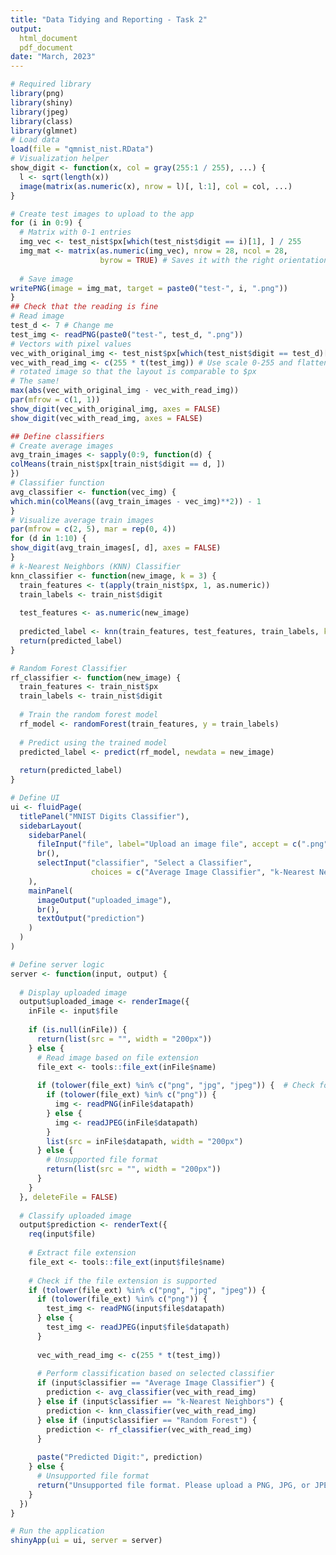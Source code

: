 ---
title: "Data Tidying and Reporting - Task 2"
output: 
  html_document
  pdf_document
date: "March, 2023"
---

```{r, echo=FALSE, warning=FALSE}
# Required library
library(png)
library(shiny)
library(jpeg)
library(class)
library(glmnet)
# Load data
load(file = "qmnist_nist.RData")
# Visualization helper
show_digit <- function(x, col = gray(255:1 / 255), ...) {
  l <- sqrt(length(x))
  image(matrix(as.numeric(x), nrow = l)[, l:1], col = col, ...)
}
```

```{r, echo=FALSE, warning=FALSE}
# Create test images to upload to the app
for (i in 0:9) {
  # Matrix with 0-1 entries
  img_vec <- test_nist$px[which(test_nist$digit == i)[1], ] / 255
  img_mat <- matrix(as.numeric(img_vec), nrow = 28, ncol = 28,
                    byrow = TRUE) # Saves it with the right orientation
  
  # Save image
writePNG(image = img_mat, target = paste0("test-", i, ".png"))
}
## Check that the reading is fine
# Read image
test_d <- 7 # Change me
test_img <- readPNG(paste0("test-", test_d, ".png"))
# Vectors with pixel values
vec_with_original_img <- test_nist$px[which(test_nist$digit == test_d)[1], ]
vec_with_read_img <- c(255 * t(test_img)) # Use scale 0-255 and flatten the
# rotated image so that the layout is comparable to $px
# The same!
max(abs(vec_with_original_img - vec_with_read_img))
par(mfrow = c(1, 1))
show_digit(vec_with_original_img, axes = FALSE)
show_digit(vec_with_read_img, axes = FALSE)
```

```{r}
## Define classifiers
# Create average images
avg_train_images <- sapply(0:9, function(d) {
colMeans(train_nist$px[train_nist$digit == d, ])
})
# Classifier function
avg_classifier <- function(vec_img) {
which.min(colMeans((avg_train_images - vec_img)**2)) - 1
}
# Visualize average train images
par(mfrow = c(2, 5), mar = rep(0, 4))
for (d in 1:10) {
show_digit(avg_train_images[, d], axes = FALSE)
}
# k-Nearest Neighbors (KNN) Classifier
knn_classifier <- function(new_image, k = 3) {
  train_features <- t(apply(train_nist$px, 1, as.numeric))
  train_labels <- train_nist$digit
  
  test_features <- as.numeric(new_image)
  
  predicted_label <- knn(train_features, test_features, train_labels, k = k)
  return(predicted_label)
}

# Random Forest Classifier
rf_classifier <- function(new_image) {
  train_features <- train_nist$px
  train_labels <- train_nist$digit
  
  # Train the random forest model
  rf_model <- randomForest(train_features, y = train_labels)
  
  # Predict using the trained model
  predicted_label <- predict(rf_model, newdata = new_image)
  
  return(predicted_label)
}

```


```{r,echo=FALSE, warning=FALSE}
# Define UI
ui <- fluidPage(
  titlePanel("MNIST Digits Classifier"),
  sidebarLayout(
    sidebarPanel(
      fileInput("file", label="Upload an image file", accept = c(".png", ".jpg")),
      br(),
      selectInput("classifier", "Select a Classifier",
                  choices = c("Average Image Classifier", "k-Nearest Neighbors", "Random Forest"))
    ),
    mainPanel(
      imageOutput("uploaded_image"),
      br(),
      textOutput("prediction")
    )
  )
)

# Define server logic
server <- function(input, output) {
  
  # Display uploaded image
  output$uploaded_image <- renderImage({
    inFile <- input$file
    
    if (is.null(inFile)) {
      return(list(src = "", width = "200px")) 
    } else {
      # Read image based on file extension
      file_ext <- tools::file_ext(inFile$name)
      
      if (tolower(file_ext) %in% c("png", "jpg", "jpeg")) {  # Check for PNG, JPG, and JPEG
        if (tolower(file_ext) %in% c("png")) {
          img <- readPNG(inFile$datapath)
        } else {
          img <- readJPEG(inFile$datapath)
        }
        list(src = inFile$datapath, width = "200px")
      } else {
        # Unsupported file format
        return(list(src = "", width = "200px"))
      }
    }
  }, deleteFile = FALSE)
  
  # Classify uploaded image
  output$prediction <- renderText({
    req(input$file)  
    
    # Extract file extension
    file_ext <- tools::file_ext(input$file$name)
    
    # Check if the file extension is supported
    if (tolower(file_ext) %in% c("png", "jpg", "jpeg")) {  
      if (tolower(file_ext) %in% c("png")) {  
        test_img <- readPNG(input$file$datapath)
      } else {
        test_img <- readJPEG(input$file$datapath)
      }
      
      vec_with_read_img <- c(255 * t(test_img))
      
      # Perform classification based on selected classifier
      if (input$classifier == "Average Image Classifier") {
        prediction <- avg_classifier(vec_with_read_img)
      } else if (input$classifier == "k-Nearest Neighbors") {
        prediction <- knn_classifier(vec_with_read_img)
      } else if (input$classifier == "Random Forest") {
        prediction <- rf_classifier(vec_with_read_img)
      }
      
      paste("Predicted Digit:", prediction)
    } else {
      # Unsupported file format
      return("Unsupported file format. Please upload a PNG, JPG, or JPEG image.")
    }
  })
}

```

```{r, messege=FALSE, warning=FALSE}
# Run the application
shinyApp(ui = ui, server = server)
```

